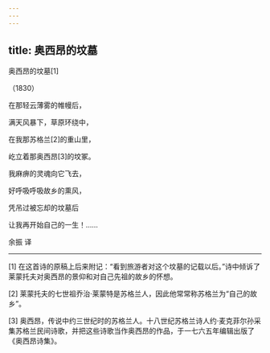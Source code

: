 ```yaml
---
---
---
```

title: 奥西昂的坟墓
---



奥西昂的坟墓[1]


（1830）

在那轻云薄雾的帷幔后，

满天风暴下，草原环绕中，

在我那苏格兰[2]的重山里，

屹立着那奥西昂[3]的坟冢。

我麻痹的灵魂向它飞去，

好呼吸呼吸故乡的熏风，

凭吊过被忘却的坟墓后

让我再开始自己的一生！……

余振 译



* * *



[1] 在这首诗的原稿上后来附记：“看到旅游者对这个坟墓的记载以后。”诗中倾诉了莱蒙托夫对奥西昂的景仰和对自己先祖的故乡的怀想。

[2] 莱蒙托夫的七世祖乔治·莱蒙特是苏格兰人，因此他常常称苏格兰为“自己的故乡”。

[3] 奥西昂，传说中约三世纪时的苏格兰人。十八世纪苏格兰诗人约·麦克菲尔孙采集苏格兰民间诗歌，并把这些诗歌当作奥西昂的作品，于一七六五年编辑出版了《奥西昂诗集》。